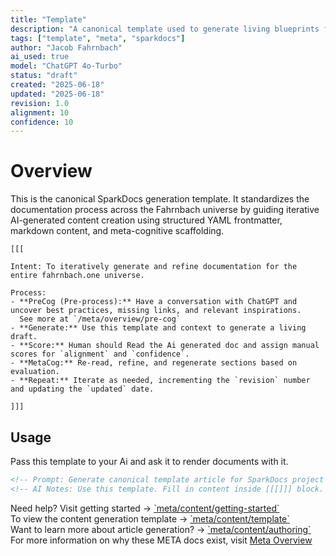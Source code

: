 ```yaml
---
title: "Template"
description: "A canonical template used to generate living blueprints for ideas within the Fahrnbach universe."
tags: ["template", "meta", "sparkdocs"]
author: "Jacob Fahrnbach"
ai_used: true
model: "ChatGPT 4o-Turbo"
status: "draft"
created: "2025-06-18"
updated: "2025-06-18"
revision: 1.0
alignment: 10
confidence: 10
---
```


# Overview

This is the canonical SparkDocs generation template. It standardizes the documentation process across the Fahrnbach universe by guiding iterative AI-generated content creation using structured YAML frontmatter, markdown content, and meta-cognitive scaffolding.
```
[[[

Intent: To iteratively generate and refine documentation for the entire fahrnbach.one universe.

Process:
- **PreCog (Pre-process):** Have a conversation with ChatGPT and uncover best practices, missing links, and relevant inspirations.
  See more at `/meta/overview/pre-cog`
- **Generate:** Use this template and context to generate a living draft.
- **Score:** Human should Read the Ai generated doc and assign manual scores for `alignment` and `confidence`.
- **MetaCog:** Re-read, refine, and regenerate sections based on evaluation.
- **Repeat:** Iterate as needed, incrementing the `revision` number and updating the `updated` date.

]]]
```

## Usage
Pass this template to your Ai and ask it to render documents with it.

```md
<!-- Prompt: Generate canonical template article for SparkDocs project -->
<!-- AI Notes: Use this template. Fill in content inside [[[]]] block. -->
```

<Aside>
Need help? Visit getting started -> <a href="/meta/content/getting-started">`meta/content/getting-started`</a><br />
To view the content generation template -> <a href="/meta/content/template">`meta/content/template`</a><br />
Want to learn more about article generation? -> <a href="/meta/content/authoring">`meta/content/authoring`</a>
</Aside>
For more information on why these META docs exist, visit <a href="/meta/overview/overview">Meta Overview</a>